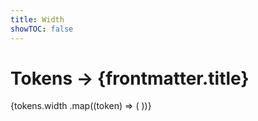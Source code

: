 ```yaml
---
title: Width
showTOC: false
---
```


# Tokens &rarr; {frontmatter.title}

<TokensNav selected="width" />

<TokenList>
  {tokens.width
    .map((token) => (
      <TokenList.Item
        key={token.name}
        category="width"
        token={token}
      />
    ))}
</TokenList>

